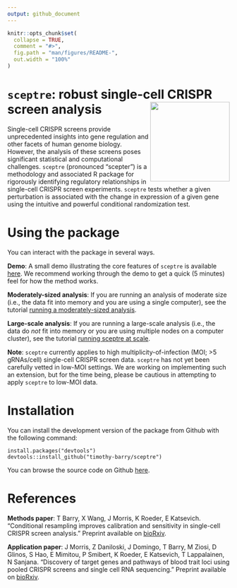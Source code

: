 ```yaml
---
output: github_document
---
```


<!-- README.md is generated from README.Rmd. Please edit that file -->

```r
knitr::opts_chunk$set(
  collapse = TRUE,
  comment = "#>",
  fig.path = "man/figures/README-",
  out.width = "100%"
)
```

# `sceptre`: robust single-cell CRISPR screen analysis <img src="man/figures/hex.jpg" align="right" alt="" width="180" />

<!-- badges: start -->
<!-- [![R build status](https://travis-ci.com/timothy-barry/sceptre.svg?branch=main)](https://travis-ci.com/timothy-barry/sceptre)
<!-- badges: end -->

Single-cell CRISPR screens provide unprecedented insights into gene regulation and other facets of human genome biology. However, the analysis of these screens poses significant statistical and computational challenges. `sceptre` (pronounced "scepter") is a methodology and associated R package for rigorously identifying regulatory relationships in single-cell CRISPR screen experiments. `sceptre` tests whether a given perturbation is associated with the change in expression of a given gene using the intuitive and powerful conditional randomization test.

# Using the package

You can interact with the package in several ways.

**Demo**: A small demo illustrating the core features of `sceptre` is available [here](https://timothy-barry.github.io/sceptre/articles/sceptre-small-example.html). We recommend working through the demo to get a quick (5 minutes) feel for how the method works.

**Moderately-sized analysis**: If you are running an analysis of moderate size (i.e., the data fit into memory and you are using a single computer), see the tutorial [running a moderately-sized analysis](https://timothy-barry.github.io/sceptre/articles/sceptre-on-moderately-sized-data.html).

**Large-scale analysis**: If you are running a large-scale analysis (i.e., the data do *not* fit into memory or you are using multiple nodes on a computer cluster), see the tutorial [running sceptre at scale](https://timothy-barry.github.io/sceptre/articles/sceptre-at-scale.html).

**Note**: `sceptre` currently applies to high multiplicity-of-infection (MOI; >5 gRNAs/cell) single-cell CRISPR screen data. `sceptre` has not yet been carefully vetted in low-MOI settings. We are working on implementing such an extension, but for the time being, please be cautious in attempting to apply `sceptre` to low-MOI data.

# Installation

You can install the development version of the package from Github with the following command:

```
install.packages("devtools")
devtools::install_github("timothy-barry/sceptre")
```
You can browse the source code on Github [here](https://github.com/timothy-barry/sceptre).

# References

**Methods paper**: T Barry, X Wang, J Morris, K Roeder, E Katsevich. “Conditional resampling improves calibration and sensitivity in single-cell CRISPR screen analysis.” Preprint available on [bioRxiv](https://www.biorxiv.org/content/10.1101/2020.08.13.250092v6).

**Application paper**: J Morris, Z Daniloski, J Domingo, T Barry, M Ziosi, D Glinos, S Hao, E Mimitou, P Smibert, K Roeder, E Katsevich, T Lappalainen, N Sanjana. “Discovery of target genes and pathways of blood trait loci using pooled CRISPR screens and single cell RNA sequencing.” Preprint available on [bioRxiv](https://www.biorxiv.org/content/10.1101/2021.04.07.438882v1).
